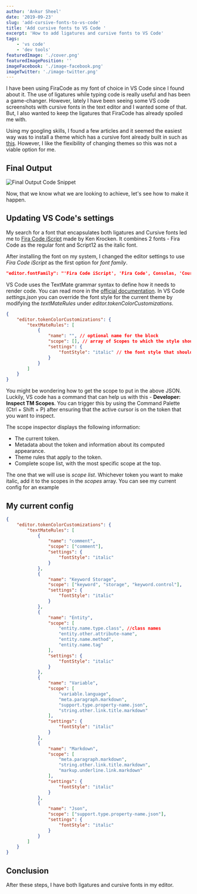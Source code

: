 ```yaml
---
author: 'Ankur Sheel'
date: '2019-09-23'
slug: 'add-cursive-fonts-to-vs-code'
title: 'Add cursive fonts to VS Code '
excerpt: 'How to add ligatures and cursive fonts to VS Code'
tags:
    - 'vs code'
    - 'dev tools'
featuredImage: './cover.png'
featuredImagePosition: ''
imageFacebook: './image-facebook.png'
imageTwitter: './image-twitter.png'
---
```


I have been using FiraCode as my font of choice in VS Code since I found about it. The use of ligatures while typing code is really useful and has been a game-changer. However, lately I have been seeing some VS code screenshots with cursive fonts in the text editor and I wanted some of that. But, I also wanted to keep the ligatures that FiraCode has already spoiled me with.

Using my googling skills, I found a few articles and it seemed the easiest way was to install a theme which has a cursive font already built in such as [this](https://marketplace.visualstudio.com/items?itemName=idbartosz.darkpp-italic). However, I like the flexibility of changing themes so this was not a viable option for me.

## Final Output

![Final Output Code Snippet](./cover.png)

Now, that we know what we are looking to achieve, let's see how to make it happen.

## Updating VS Code's settings

My search for a font that encapsulates both ligatures and Cursive fonts led me to [Fira Code iScript](https://github.com/kencrocken/FiraCodeiScript) made by Ken Krocken. It combines 2 fonts - Fira Code as the regular font and Script12 as the italic font.

After installing the font on my system, I changed the editor settings to use _Fira Code iScript_ as the first option for _font family_.

```json
"editor.fontFamily": "'Fira Code iScript', 'Fira Code', Consolas, 'Courier New', monospace",

```

VS Code uses the TextMate grammar syntax to define how it needs to render code. You can read more in the [official documentation](https://code.visualstudio.com/api/language-extensions/syntax-highlight-guide). In VS Code _settings.json_ you can override the font style for the current theme by modifying the _textMateRules_ under _editor.tokenColorCustomizations_.

```json
{
    "editor.tokenColorCustomizations": {
        "textMateRules": [
            {
                "name": "", // optional name for the block
                "scope": [], // array of Scopes to which the style should be applied to
                "settings": {
                    "fontStyle": "italic" // the font style that should be applied
                }
            }
        ]
    }
}
```

You might be wondering how to get the scope to put in the above JSON. Luckily, VS code has a command that can help us with this - **Developer: Inspect TM Scopes**. You can trigger this by using the Command Palette (Ctrl + Shift + P) after ensuring that the active cursor is on the token that you want to inspect.

The scope inspector displays the following information:

-   The current token.
-   Metadata about the token and information about its computed appearance.
-   Theme rules that apply to the token.
-   Complete scope list, with the most specific scope at the top.

The one that we will use is _scope list_. Whichever token you want to make italic, add it to the scopes in the _scopes_ array. You can see my current config for an example

## My current config

```json
{
    "editor.tokenColorCustomizations": {
        "textMateRules": [
            {
                "name": "comment",
                "scope": ["comment"],
                "settings": {
                    "fontStyle": "italic"
                }
            },
            {
                "name": "Keyword Storage",
                "scope": ["keyword", "storage", "keyword.control"],
                "settings": {
                    "fontStyle": "italic"
                }
            },
            {
                "name": "Entity",
                "scope": [
                    "entity.name.type.class", //class names
                    "entity.other.attribute-name",
                    "entity.name.method",
                    "entity.name.tag"
                ],
                "settings": {
                    "fontStyle": "italic"
                }
            },
            {
                "name": "Variable",
                "scope": [
                    "variable.language",
                    "meta.paragraph.markdown",
                    "support.type.property-name.json",
                    "string.other.link.title.markdown"
                ],
                "settings": {
                    "fontStyle": "italic"
                }
            },
            {
                "name": "Markdown",
                "scope": [
                    "meta.paragraph.markdown",
                    "string.other.link.title.markdown",
                    "markup.underline.link.markdown"
                ],
                "settings": {
                    "fontStyle": "italic"
                }
            },
            {
                "name": "Json",
                "scope": ["support.type.property-name.json"],
                "settings": {
                    "fontStyle": "italic"
                }
            }
        ]
    }
}
```

## Conclusion

After these steps, I have both ligatures and cursive fonts in my editor.
